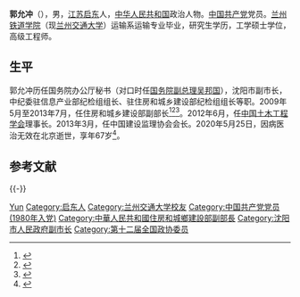 '''郭允冲'''（{{bd|1953年|1月|2020年|5月25日|catIdx=G郭}}），男，[[江苏|江苏]][[启东|启东]]人，[[中华人民共和国|中华人民共和国]]政治人物。[[中国共产党|中国共产党]]党员。[[兰州交通大学|兰州铁道学院]]（现[[兰州交通大学|兰州交通大学]]）运输系运输专业毕业，研究生学历，工学硕士学位，高级工程师。

== 生平 ==
郭允冲历任国务院办公厅秘书（对口时任[[国务院副总理|国务院副总理]][[吴邦国|吴邦国]]），沈阳市副市长，中纪委驻信息产业部纪检组组长、驻住房和城乡建设部纪检组组长等职。2009年5月至2013年7月，任住房和城乡建设部副部长<ref>{{cite web|accessdate=2013-05-01|url=http://house.people.com.cn/GB/9348407.html|title=国务院任命郭允冲为住房和城乡建设部副部长|publisher=[[人民网|人民网]]|archive-date=2016-03-04|archive-url=https://web.archive.org/web/20160304045451/http://house.people.com.cn/GB/9348407.html|dead-url=no}}</ref><ref>{{cite news|title=财政部原副部长丁学东被任命为国务院副秘书长|url=http://finance.ifeng.com/news/people/20100618/2323131.shtml|accessdate=2012-06-09|newspaper=凤凰网|archive-date=2012-11-12|archive-url=https://web.archive.org/web/20121112172408/http://finance.ifeng.com/news/people/20100618/2323131.shtml|dead-url=no}}</ref><ref>{{cite news|title=国务院任免国家工作人员 宫蒲光任民政部副部长|url=http://www.chinanews.com/gn/2013/07-23/5072868.shtml|accessdate=2013-07-27|newspaper=中国新闻网|date=2013-07-23|archive-date=2013-12-27|archive-url=https://web.archive.org/web/20131227131520/http://www.chinanews.com/gn/2013/07-23/5072868.shtml|dead-url=no}}</ref>。2012年6月，任[[中国土木工程学会|中国土木工程学会]]理事长。2013年3月，任中国建设监理协会会长。2020年5月25日，因病医治无效在北京逝世，享年67岁<ref>{{cite news|title=郭允冲同志逝世|url=http://www.xinhuanet.com/politics/2020-06/03/c_1126068335.htm|accessdate=2020-06-03|newspaper=[[新华网|新华网]]|date=2020-06-03|archive-date=2020-06-03|archive-url=https://web.archive.org/web/20200603123151/http://www.xinhuanet.com/politics/2020-06/03/c_1126068335.htm|dead-url=no}}</ref>。

== 参考文献 ==
{{reflist|2}}

{{-}}
{{start box}}
{{s-ppo}}
{{s-before|[[姚兵|姚　兵]]<br><small>（中纪委驻建设部纪检组组长）</small>}}
{{s-title|[[中国共产党中央纪律检查委员会|中国共产党中央纪律检查委员会]]<br>驻住房和城乡建设部纪检组组长|2008年3月—2009年5月}}
{{s-after|[[龙新南|龙新南]]}}
{{s-before|[[李雪莹_(政治人物)|李雪莹]]}}
{{s-title|[[中国共产党中央纪律检查委员会|中国共产党中央纪律检查委员会]]<br>驻信息产业部纪检组组长|2007年4月—2008年3月}}
{{s-after|[[郭炎炎|郭炎炎]]<br><small>（中纪委驻工业和信息化部纪检组组长）</small>}}
{{end box}}

{{Authority control}}
{{DEFAULTSORT:Guo郭}}
[[Category:郭姓|Yun]]
[[Category:启东人|Category:启东人]]
[[Category:兰州交通大学校友|Category:兰州交通大学校友]]
[[Category:中国共产党党员_(1980年入党)|Category:中国共产党党员 (1980年入党)]]
[[Category:中華人民共和國住房和城鄉建設部副部長|Category:中華人民共和國住房和城鄉建設部副部長]]
[[Category:沈阳市人民政府副市长|Category:沈阳市人民政府副市长]]
[[Category:第十二届全国政协委员|Category:第十二届全国政协委员]]